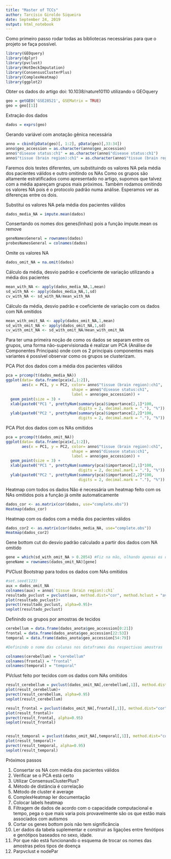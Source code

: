 ---
title: "Master of TCCs"
author: Tarcísio Giroldo Siqueira
date: September 24, 2019
output: html_notebook
---

Como primeiro passo rodar todas as bibliotecas necessárias para que o projeto se faça possível.

```{r Carregando bibliotecas, warning=FALSE}

library(GEOquery)
library(dplyr)
library(pvclust)
library(HotDeckImputation)
library(ConsensusClusterPlus)
library(ComplexHeatmap)
library(ggplot2)

```

Obter os dados do artigo doi: 10.1038/nature10110 utilizando o GEOquery

```{r Obtendo dados, warning=FALSE}

geo = getGEO('GSE28521', GSEMatrix = TRUE)
geo = geo[[1]]

```

Extração dos dados

```{r Extração dos dados, warning=FALSE}

dados = exprs(geo)

```

Gerando variável com anotação gênica necessária

```{r Novo tipo de anotação, warning=FALSE}

anno = cbind(pData(geo)[, 1:2], pData(geo)[,33:34])
anno$geo_accession = as.character(anno$geo_accession)
anno$"disease status:ch1" = as.character(anno$"disease status:ch1")
anno$"tissue (brain region):ch1" = as.character(anno$"tissue (brain region):ch1")

```

Faremos dois testes diferentes, um substituindo os valores NA pela média dos pacientes válidos e outro omitindo os NAs
Como os grupos são altamente estratificados como apresentado no artigo, supomos que talvez com a média apareçam grupos mais próximos.
Também rodamos omitindo os valores NA pois é o protocolo padrão numa análise.
Esperamos ver as diferenças entre os dois.

Substitui os valores NA pela média dos pacientes válidos

```{r Imputando valor da media, warning=FALSE}

dados_media_NA = impute.mean(dados)

```

Consertando os nomes dos genes(linhas) pois a função impute.mean os remove

```{r Consertando os nomes dos genes e das probes}

geneNamesGeneral = rownames(dados)
probesNamesGeneral = colnames(dados)

```

Omite os valores NA

```{r Omitindo valores NA, warning=FALSE}

dados_omit_NA = na.omit(dados)

```

Cálculo da média, desvio padrão e coeficiente de variação utilizando a média dos pacientes

```{r Calculo com media valida dos pacientes, warning=FALSE}

mean_with_NA <- apply(dados_media_NA,1,mean)
sd_with_NA <- apply(dados_media_NA,1,sd)
cv_with_NA <- sd_with_NA/mean_with_NA

```

Cálculo da média, desvio padrão e coeficiente de variação com os dados com NA omitidos

```{r Calculo com os NAs omitidos, warning=FALSE}

mean_with_omit_NA <- apply(dados_omit_NA,1,mean)
sd_with_omit_NA <- apply(dados_omit_NA,1,sd)
cv_with_omit_NA <- sd_with_omit_NA/mean_with_omit_NA

```

Para ter uma primeira noção de como os dados se separam entre os grupos, uma forma não-supervisionada é realizar um PCA (Análise de Componentes Principais) onde com os 2 principais componentes mais variantes é possível observar como os grupos se clusterizam.

PCA Plot dos dados com a média dos pacientes válidos

```{r PCA Plot dos dados com a média dos pacientes válidos, warning=FALSE}

pca = prcomp(t(dados_media_NA))
ggplot(data= data.frame(pca$x[,1:2]),
       aes(x = PC1, y = PC2, color= anno$"tissue (brain region):ch1", 
                             shape = anno$"disease status:ch1",
                             label = anno$geo_accession)) +
  geom_point(size = 3) + 
  xlab(paste0("PC1 ", prettyNum(summary(pca)$importance[2,1]*100,
                                digits = 2, decimal.mark = "."), "%")) +
  ylab(paste0("PC2 ", prettyNum(summary(pca)$importance[2,2]*100,
                                digits = 2, decimal.mark = "."), "%")) 

```

PCA Plot dos dados com os NAs omitidos

```{r PCA Plot dos dados com os NAs omitidos, warning=FALSE}

pca = prcomp(t(dados_omit_NA))
ggplot(data= data.frame(pca$x[,1:2]),
       aes(x = PC1, y = PC2, color= anno$"tissue (brain region):ch1", 
                             shape = anno$"disease status:ch1",
                             label = anno$geo_accession)) +
  geom_point(size = 3) + 
  xlab(paste0("PC1 ", prettyNum(summary(pca)$importance[2,1]*100,
                                digits = 2, decimal.mark = "."), "%")) +
  ylab(paste0("PC2 ", prettyNum(summary(pca)$importance[2,2]*100,
                                digits = 2, decimal.mark = "."), "%")) 

```

Heatmap com todos os dados
Não é necessária um heatmap feito com os NAs omitidos pois a função já omite automaticamente

```{r Matrix de Correlação todos os dados, warning=FALSE}

dados_cor <- as.matrix(cor(dados, use="complete.obs"))
Heatmap(dados_cor)

```

Heatmap com os dados com a média dos pacientes válidos

```{r Matrix de Correlação com média dos pacientes válidos, warning=FALSE}

dados_cor2 <- as.matrix(cor(dados_media_NA, use="complete.obs"))
Heatmap(dados_cor2)

```

Gene bottom cut do desvio padrão calculado a partir dos dados com NA omitido

```{r Seleciona genes com desvio padrão maior que 0.2054, warning=FALSE}

gene = which(sd_with_omit_NA > 0.2054) #Fiz na mão, olhando apenas os dados
geneName = rownames(dados_omit_NA)[gene]

```

PVClust Bootstrap para todos os dados com NAs omitidos

```{r Bootstrap para todos os dados com NAs omitidos, warning=FALSE}

#set.seed(123)
aux = dados_omit_NA
colnames(aux) = anno$`tissue (brain region):ch1`
resultado_pvclust = pvclust(aux, method.dist="cor", method.hclust = "average", nboot=1000, parallel=TRUE, r=seq(.5, 1.0, by=.1))
plot(resultado_pvclust)+
pvrect(resultado_pvclust, alpha=0.95)+
seplot(resultado_pvclust)

```

Definindo os grupos por amostras de tecidos

```{r Definindo grupos, warning=FALSE}

cerebellum = data.frame(dados_anota$geo_accession[0:21])
frontal = data.frame(dados_anota$geo_accession[22:53])
temporal = data.frame(dados_anota$geo_accession[54:79])

#Definindo o nome das colunas nos dataframes das respectivas amostras

colnames(cerebellum) = "cerebellum"
colnames(frontal) = "frontal"
colnames(temporal) = "temporal"

```

PVclust feito por tecidos com os dados com NAs omitidos

```{r PVclust, warning=FALSE}

result_cerebellum = pvclust(dados_omit_NA[,cerebellum[,1]], method.dist="cor", method.hclust="average", nboot=1000, parallel=TRUE, r=seq(.5, 1.0, by=.1))
plot(result_cerebellum)+
pvrect(result_cerebellum, alpha=0.95)
seplot(result_cerebellum)

result_frontal = pvclust(dados_omit_NA[,frontal[,1]], method.dist="cor", method.hclust="average", nboot=1000, parallel=TRUE, r=seq(.5, 1.0, by=.1))
plot(result_frontal)+
pvrect(result_frontal, alpha=0.95)
seplot(result_frontal)


result_temporal = pvclust(dados_omit_NA[,temporal[,1]], method.dist="cor", method.hclust="average", nboot=1000, parallel=TRUE, r=seq(.5, 1.0, by=.1))
plot(result_temporal)+
pvrect(result_temporal, alpha=0.95)
seplot(result_temporal)

```

Próximos passos

1) Consertar os NA com média dos pacientes válidos
2) Verificar se o PCA está certo
3) Utilizar ConsensusClusterPlus?
4) Método de distância é correlação
5) Método de cluster é average
6) ComplexHeatmap ler documentação
7) Colocar labels heatmap
8) Filtragem de dados de acordo com o capacidade computacional e tempo, pega o que mais varia pois provavelmente são os que estão mais associados com autismos
9) Cortar os genes bottom pois não tem significância
10) Ler dados da tabela suplementar e construir as ligações entre fenótipos e genótipos baseados no sexo, idade.
11) Por que não está funcionando o esquema de trocar os nomes das amostras pelos tipos de doença
12) Parpvclust e nodePar
